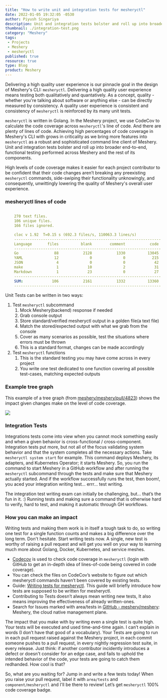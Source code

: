 ```yaml
---
title: "How to write unit and integration tests for mesheryctl"
date: 2022-01-05 19:32:05 -0530
author: Piyush Singariya
description: Unit and integration tests bolster and roll up into broader end-to-end, functional testing performed across Meshery and the rest of its components.
thumbnail: ./integration-test.png
category: "Meshery"
tags:
 - Projects
 - Meshery
 - mesheryctl
published: true
resource: true
type: Blog
product: Meshery
---
```




<BlogWrapper>

<div class="intro ">
<p>Delivering a high quality user experience is our pinnacle goal in the design of Meshery's CLI: <code>mesheryctl</code>. Delivering a high quality user experience means testing both qualitatively and quantatively. As a concept, quality - whether you're talking about software or anything else - can be directly measured by consistency. A quality user experience is consistent and consistency of <code>mesheryctl</code> is reinforced by its many unit tests.</p>
</div>

<p><code>mesheryctl</code> is written in Golang. In the Meshery project, we use CodeCov to calculate the code coverage across <code>mesheryctl</code>'s line of code. And there are plenty of lines of code. Achieving high percentages of code coverage in Meshery's CLI with grows in criticality as we bring more features into <code>mesheryctl</code> as a robust and sophisticated command line client of Meshery. Unit and integration tests bolster and roll up into broader end-to-end, functional testing performed across Meshery and the rest of its components. </p>

<p>High levels of code coverage makes it easier for each project contributor to be confident that their code changes aren’t breaking any preexisting <code>mesheryctl</code> commands, side-swiping their functionality unknowingly, and consequently, unwittingly lowering the quality of Meshery's overall user experience.
</p>

<h3> mesheryctl lines of code</h3>


```yaml

    270 text files.
    106 unique files.
    166 files ignored.

    cloc v 1.92  T=0.15 s (692.3 files/s, 110063.3 lines/s)
    ------------------------------------------------------------------
    Language       files          blank        comment           code
    ------------------------------------------------------------------
    Go                88           2128           1330          13045
    YAML              12              0              0            215
    JSON               4              0              0             42
    make               1             10              2             31
    Markdown           1             23              0             27
    ------------------------------------------------------------------
    SUM:             106           2161           1332          13360
    ------------------------------------------------------------------
```

<p>Unit Tests can be written in two ways:</p>

<ol>
    <li>
        Test <code>mesheryctl</code> subcommand
        <ol>
            <li>Mock Meshery(backend) response if needed</li>
            <li>Grab console output</li>
            <li>Store standard/verified mesheryctl output in a golden file(a text file)</li>
            <li>Match the stored/expected output with what we grab from the console</li>
            <li>Cover as many scenarios as possible, test the situations where errors must be thrown</li>
            <li>This is a standard format, changes can be made accordingly</li>
        </ol>
    </li>
    <li>
        Test <code>mesheryctl</code> functions
        <ol>
            <li>This is the standard testing you may have come across in every project</li>
            <li>You write one test dedicated to one function covering all possible test-cases, matching expected outputs</li>
        </ol>
    </li>
</ol>

<h3>Example tree graph</h3>
<p>This example of a tree graph (from <a href="https://github.com/meshery/meshery/pull/4823">meshery/meshery/pull/4823</a>) shows the impact given changes make on the level of code coverage.</p>

<img src={TreeGraph} />

<h3>Integration Tests</h3>

<p>Integrations tests come into view when you cannot mock something easily and when a given behavior is cross-functional / cross-component. Integration tests put more, but not all of the focus validating system behavior and that the system completes all the necessary actions. Take <code>mesheryctl system start</code> for example. This command deploys Meshery, its adapters, and Kubernetes Operator; it starts Meshery. So, you run the command to start Meshery in a GitHub workflow and after running the <code>mesheryctl</code> subcommand through the tests and make sure that Meshery actually started. And if the workflow successfully runs the test, then boom!, you aced your integration writing test... errr... test writing.</p>

<p>The integration test writing exam can initially be challenging, but... that’s the fun in it. :) Running tests and making sure a command that is otherwise hard to verify, hard to test, and making it automatic through GH workflows.</p>

<h3>How you can make an impact</h3>

<p>Writing tests and making them work is in itself a tough task to do, so writing one test for a single function counts and makes a big difference over the long term. Don't hesitate. Start writing tests now. A single, new test is worthy of raising a pull request and will get you well on your way to learning much more about Golang, Docker, Kubernetes, and service meshes.</p>

<ul>
    <li><a href="https://codecov.io/gh/meshery/meshery/">Codecov</a> is used to check code coverage in <code>mesheryctl</code> (login with GitHub to get an in-depth idea of lines-of-code being covered in code coverage).</li>
    <li>You can check the files on CodeCov’s website to figure out which mesheryctl commands haven’t been covered by existing tests.</li>
    <li>Guide: <a href="https://docs.google.com/document/d/1xRlFpElRmybJ3WacgPKXgCSiQ2poJl3iCCV1dAalf0k/edit#heading=h.rzpmb66db1sq">Writing tests for mesheryctl</a>. This guide will briefly introduce how tests are supposed to be written for mesheryctl.</li>
    <li>Contributing to Tests doesn’t always mean writing new tests, It also means improving the effectiveness of already written-ones.</li>
    <li> Search for Issues marked with area/tests in <a href="https://github.com/meshery/meshery">GitHub - meshery/meshery</a>: Meshery, the cloud native management plane.</li>
</ul>

<p>The impact that you make with by writing even a single test is quite high. Your tests will be executed and used time-and-time again. I can’t explain in words (I don’t have that good of a vocabulary). Your Tests are going to run in each pull request raised against the Meshery project, in each commit someone pushes to a pull request, in every nightly regression test suite, in every release. Just think: if another contributor incidently introduces a defect or doesn't consider for an edge case, and fails to uphold the intended behavior of the code, your tests are going to catch them redhanded. How cool is that?</p>

<p>So, what are you waiting for? Jump in and write a few tests today! When you raise your pull request, label it with <code>area/tests</code> and <code>component/mesheryctl</code> and I'll be there to review! Let’s get <code>mesheryctl</code> 100% code coverage badge.</p>

</BlogWrapper>